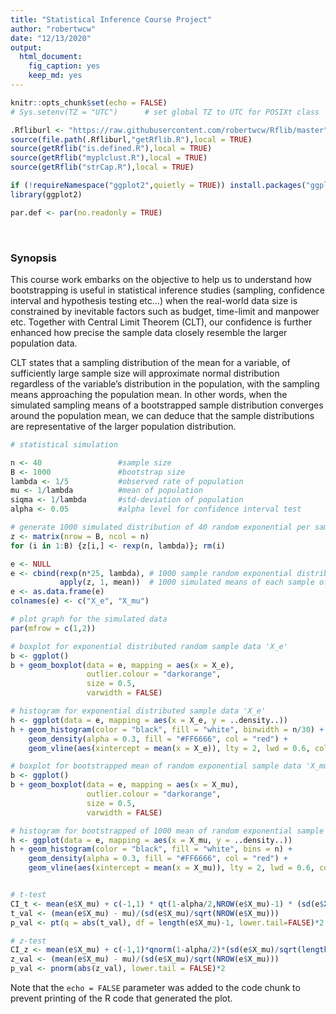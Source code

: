 ```yaml
---
title: "Statistical Inference Course Project"
author: "robertwcw"
date: "12/13/2020"
output: 
  html_document: 
    fig_caption: yes
    keep_md: yes
---
```


```r
knitr::opts_chunk$set(echo = FALSE)
# Sys.setenv(TZ = "UTC")      # set global TZ to UTC for POSIXt class

.Rfliburl <- "https://raw.githubusercontent.com/robertwcw/Rflib/master"
source(file.path(.Rfliburl,"getRflib.R"),local = TRUE)
source(getRflib("is.defined.R"),local = TRUE)
source(getRflib("myplclust.R"),local = TRUE)
source(getRflib("strCap.R"),local = TRUE)
```

```r
if (!requireNamespace("ggplot2",quietly = TRUE)) install.packages("ggplot2")
library(ggplot2)

par.def <- par(no.readonly = TRUE) 
```
&nbsp;

### Synopsis

This course work embarks on the objective to help us to understand how bootstrapping is useful in statistical inference studies (sampling, confidence interval and hypothesis testing etc...) when the real-world data size is constrained by inevitable factors such as budget, time-limit and manpower etc.  Together with Central Limit Theorem (CLT), our confidence is further enhanced how precise the sample data closely resemble the larger population data.

CLT states that a sampling distribution of the mean for a variable, of sufficiently large sample size will approximate normal distribution regardless of the variable's distribution in the population, with the sampling means approaching the population mean. In other words, when the simulated sampling means of a bootstrapped sample distribution converges around the population mean, we can deduce that the sample distributions are representative of the larger population distribution.
&nbsp;

```r
# statistical simulation

n <- 40                 #sample size
B <- 1000               #bootstrap size
lambda <- 1/5           #observed rate of population
mu <- 1/lambda          #mean of population
siqma <- 1/lambda       #std-deviation of population
alpha <- 0.05           #alpha level for confidence interval test

# generate 1000 simulated distribution of 40 random exponential per sample
z <- matrix(nrow = B, ncol = n) 
for (i in 1:B) {z[i,] <- rexp(n, lambda)}; rm(i)

e <- NULL
e <- cbind(rexp(n*25, lambda), # 1000 sample random exponential distributed data
           apply(z, 1, mean))  # 1000 simulated means of each sample of 40 random exponential distributed data
e <- as.data.frame(e)
colnames(e) <- c("X_e", "X_mu")
```


```r
# plot graph for the simulated data
par(mfrow = c(1,2))

# boxplot for exponential distributed random sample data 'X_e'
b <- ggplot()
b + geom_boxplot(data = e, mapping = aes(x = X_e), 
                 outlier.colour = "darkorange",
                 size = 0.5,
                 varwidth = FALSE)

# histogram for exponential distributed sample data 'X_e'
h <- ggplot(data = e, mapping = aes(x = X_e, y = ..density..)) 
h + geom_histogram(color = "black", fill = "white", binwidth = n/30) + 
    geom_density(alpha = 0.3, fill = "#FF6666", col = "red") +
    geom_vline(aes(xintercept = mean(x = X_e)), lty = 2, lwd = 0.6, col = "blue")

# boxplot for bootstrapped mean of random exponential sample data 'X_mu'
b <- ggplot()
b + geom_boxplot(data = e, mapping = aes(x = X_mu), 
                 outlier.colour = "darkorange",
                 size = 0.5,
                 varwidth = FALSE)

# histogram for bootstrapped of 1000 mean of random exponential sample data 'X_mu'
h <- ggplot(data = e, mapping = aes(x = X_mu, y = ..density..)) 
h + geom_histogram(color = "black", fill = "white", bins = n) + 
    geom_density(alpha = 0.3, fill = "#FF6666", col = "red") + 
    geom_vline(aes(xintercept = mean(x = X_mu)), lty = 2, lwd = 0.6, col = "blue")


# t-test
CI_t <- mean(e$X_mu) + c(-1,1) * qt(1-alpha/2,NROW(e$X_mu)-1) * (sd(e$X_mu)/sqrt(length(e$X_mu)))
t_val <- (mean(e$X_mu) - mu)/(sd(e$X_mu)/sqrt(NROW(e$X_mu)))
p_val <- pt(q = abs(t_val), df = length(e$X_mu)-1, lower.tail=FALSE)*2

# z-test
CI_z <- mean(e$X_mu) + c(-1,1)*qnorm(1-alpha/2)*(sd(e$X_mu)/sqrt(length(e$X_mu)))
z_val <- (mean(e$X_mu) - mu)/(sd(e$X_mu)/sqrt(NROW(e$X_mu)))
p_val <- pnorm(abs(z_val), lower.tail = FALSE)*2

```


Note that the `echo = FALSE` parameter was added to the code chunk to prevent printing of the R code that generated the plot.
